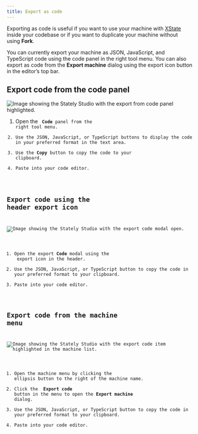 ```yaml
---
title: Export as code
---
```


Exporting as code is useful if you want to use your machine with [XState](xstate/intro.mdx) inside your codebase or if you want to duplicate your machine without using **Fork**.

You can currently export your machine as JSON, JavaScript, and TypeScript code using the code panel in the right tool menu. You can also export as code from the **Export machine** dialog using the export icon button in the editor’s top bar.

## Export code from the code panel

![Image showing the Stately Studio with the export from code panel highlighted.](/export_from_code_panel.jpg)

1. Open the <Code size={18} /> **Code** panel from the right tool menu.
2. Use the JSON, JavaScript, or TypeScript buttons to display the code in your preferred format in the text area.
3. Use the **Copy** button to copy the code to your clipboard.
4. Paste into your code editor.

## Export code using the header export icon

![Image showing the Stately Studio with the export code modal open.](/export_from_top_bar.jpg)

1. Open the export **Code** modal using the <Upload size={18} /> export icon in the header.
2. Use the JSON, JavaScript, or TypeScript button to copy the code in your preferred format to your clipboard.
3. Paste into your code editor.

## Export code from the machine menu

![Image showing the Stately Studio with the export code item highlighted in the machine list.](/export_from_machine_list.jpg)

1. Open the machine menu by clicking the <MoreHorizontal size={18} /> ellipsis button to the right of the machine name.
2. Click the <ShareIcon size={18} /> **Export code** button in the menu to open the **Export machine** dialog.
3. Use the JSON, JavaScript, or TypeScript button to copy the code in your preferred format to your clipboard.
4. Paste into your code editor.
